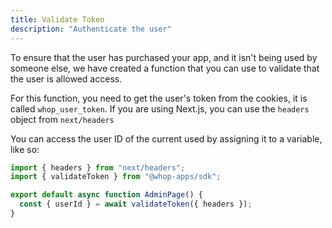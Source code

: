 ```yaml
---
title: Validate Token
description: "Authenticate the user"
---
```


To ensure that the user has purchased your app, and it isn't being used by someone else, we have created a function that you can use to validate that the user is allowed access.

For this function, you need to get the user's token from the cookies, it is called `whop_user_token`. If you are using Next.js, you can use the `headers` object from `next/headers`

You can access the user ID of the current used by assigning it to a variable, like so:

```typescript
import { headers } from "next/headers";
import { validateToken } from "@whop-apps/sdk";

export default async function AdminPage() {
  const { userId } = await validateToken({ headers });
}
```
